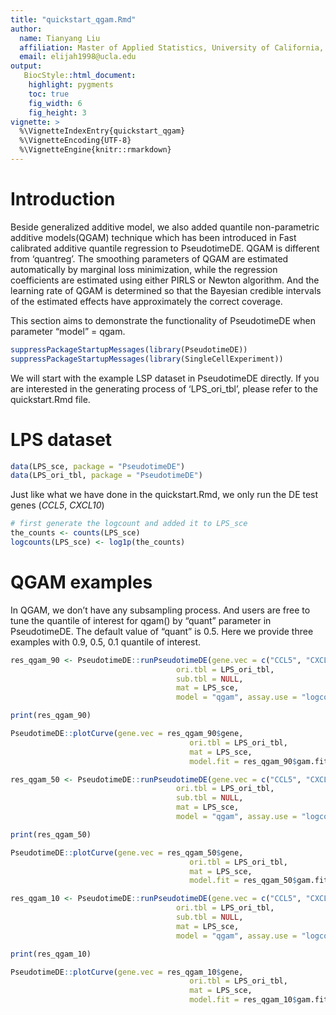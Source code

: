 ---
title: "quickstart_qgam.Rmd"
author:
  name: Tianyang Liu
  affiliation: Master of Applied Statistics, University of California, Los Angeles
  email: elijah1998@ucla.edu
output:
   BiocStyle::html_document:
    highlight: pygments
    toc: true
    fig_width: 6
    fig_height: 3
vignette: >
  %\VignetteIndexEntry{quickstart_qgam}
  %\VignetteEncoding{UTF-8}
  %\VignetteEngine{knitr::rmarkdown}
---

# Introduction
Beside generalized additive model, we also added quantile non-parametric additive models(QGAM) technique which has been introduced in Fast calibrated additive quantile regression to PseudotimeDE. 
QGAM is different from 'quantreg'. The smoothing parameters of QGAM are estimated automatically by marginal loss minimization, while the regression coefficients are estimated using either PIRLS or Newton algorithm. And the learning rate of QGAM is determined so that the Bayesian credible intervals of the estimated effects have approximately the correct coverage.

This section aims to demonstrate the functionality of PseudotimeDE when parameter "model" = qgam.  
```{r}
suppressPackageStartupMessages(library(PseudotimeDE))
suppressPackageStartupMessages(library(SingleCellExperiment))
```


We will start with the example LSP dataset in PseudotimeDE directly. If you are interested in the generating process of 'LPS_ori_tbl', please refer to the quickstart.Rmd file.

# LPS dataset
```{r load-lpssce, load-lpsoritbl, load-lpssubtbl}
data(LPS_sce, package = "PseudotimeDE")
data(LPS_ori_tbl, package = "PseudotimeDE")
```

Just like what we have done in the quickstart.Rmd, we only run the DE test genes (*CCL5*, *CXCL10*)

```{r}
# first generate the logcount and added it to LPS_sce
the_counts <- counts(LPS_sce) 
logcounts(LPS_sce) <- log1p(the_counts)
```

# QGAM examples
In QGAM, we don't have any subsampling process. And users are free to tune the quantile of interest for qgam() by "quant" parameter in PseudotimeDE. The default value of "quant" is 0.5. Here we provide three examples with 0.9, 0.5, 0.1 quantile of interest.
```{r fit-qgam with quantile 0.9, message=FALSE, warning=FALSE}
res_qgam_90 <- PseudotimeDE::runPseudotimeDE(gene.vec = c("CCL5", "CXCL10"),
                                     ori.tbl = LPS_ori_tbl,
                                     sub.tbl = NULL, 
                                     mat = LPS_sce,
                                     model = "qgam", assay.use = "logcounts", quant = 0.9)

print(res_qgam_90)
```

```{r visual-qgam quantile 0.9}
PseudotimeDE::plotCurve(gene.vec = res_qgam_90$gene,
                                        ori.tbl = LPS_ori_tbl,
                                        mat = LPS_sce,
                                        model.fit = res_qgam_90$gam.fit, assay.use = "logcounts")
```


```{r fit-qgam with quantile 0.5, message=FALSE, warning=FALSE}
res_qgam_50 <- PseudotimeDE::runPseudotimeDE(gene.vec = c("CCL5", "CXCL10"),
                                     ori.tbl = LPS_ori_tbl,
                                     sub.tbl = NULL, 
                                     mat = LPS_sce,
                                     model = "qgam", assay.use = "logcounts", quant = 0.5)

print(res_qgam_50)
```

```{r visual-qgam quantile 0.5}
PseudotimeDE::plotCurve(gene.vec = res_qgam_50$gene,
                                        ori.tbl = LPS_ori_tbl,
                                        mat = LPS_sce,
                                        model.fit = res_qgam_50$gam.fit, assay.use = "logcounts")
```

```{r fit-qgam with quantile 0.1, message=FALSE, warning=FALSE}
res_qgam_10 <- PseudotimeDE::runPseudotimeDE(gene.vec = c("CCL5", "CXCL10"),
                                     ori.tbl = LPS_ori_tbl,
                                     sub.tbl = NULL, 
                                     mat = LPS_sce,
                                     model = "qgam", assay.use = "logcounts", quant = 0.1)

print(res_qgam_10)
```

```{r visual-qgam quantile 0.1}
PseudotimeDE::plotCurve(gene.vec = res_qgam_10$gene,
                                        ori.tbl = LPS_ori_tbl,
                                        mat = LPS_sce,
                                        model.fit = res_qgam_10$gam.fit, assay.use = "logcounts")
```
